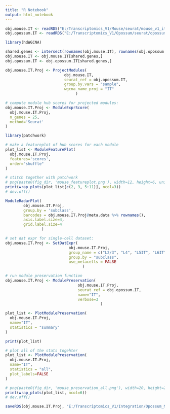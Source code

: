 ```yaml
---
title: "R Notebook"
output: html_notebook
---
```


```r

obj.mouse.IT <- readRDS("E:/Transcriptomics_V1/Mouse/seurat/mouse_v1_it_wgcna.rds")
obj.opossum.IT <- readRDS("E:/Transcriptomics_V1/Opossum/seurat/opossum_v1_it_wgcna.rds")

```


```r

library(hdWGCNA)

shared.genes <- intersect(rownames(obj.mouse.IT), rownames(obj.opossum.IT))
obj.mouse.IT <- obj.mouse.IT[shared.genes,]
obj.opossum.IT <- obj.opossum.IT[shared.genes,]

obj.mouse.IT.Proj <- ProjectModules(
                          obj.mouse.IT,
                          seurat_ref = obj.opossum.IT,
                          group.by.vars = "sample",
                          wgcna_name_proj = "IT"
                               )

```


```r

# compute module hub scores for projected modules:
obj.mouse.IT.Proj <- ModuleExprScore(
  obj.mouse.IT.Proj,
  n_genes = 25,
  method='Seurat'
)

```


```r

library(patchwork)

# make a featureplot of hub scores for each module
plot_list <- ModuleFeaturePlot(
  obj.mouse.IT.Proj,
  features='scores',
  order="shuffle"
)

# stitch together with patchwork
# png(paste0(fig_dir, 'mouse_featureplot.png'), width=12, height=6, units='in', res=400)
print(wrap_plots(plot_list[c(2, 3, 5:11)], ncol=3))
# dev.off()

```


```r

ModuleRadarPlot(
        obj.mouse.IT.Proj,
        group.by = 'subclass',
        barcodes = obj.mouse.IT.Proj@meta.data %>% rownames(),
        axis.label.size=4,
        grid.label.size=4
                )

```


```r

# set dat expr for single-cell dataset:
obj.mouse.IT.Proj <- SetDatExpr(
                            obj.mouse.IT.Proj,
                            group_name = c("L2/3", "L4", "L5IT", "L6IT"),
                            group.by = "subclass",
                            use_metacells = FALSE
                                  )

# run module preservation function
obj.mouse.IT.Proj <- ModulePreservation(
                                obj.mouse.IT.Proj,
                                seurat_ref = obj.opossum.IT,
                                name="IT",
                                verbose=3
                                          )

```


```r

plot_list <- PlotModulePreservation(
  obj.mouse.IT.Proj,
  name="IT",
  statistics = "summary"
)

print(plot_list)

```


```r

# plot all of the stats togehter
plot_list <- PlotModulePreservation(
  obj.mouse.IT.Proj,
  name="IT",
  statistics = "all",
  plot_labels=FALSE
)

# png(paste0(fig_dir, 'mouse_preservation_all.png'), width=20, height=20*(2/3), res=400, units='in')
print(wrap_plots(plot_list, ncol=6))
# dev.off()

```


```r

saveRDS(obj.mouse.IT.Proj, "E:/Transcriptomics_V1/Integration/Opossum_Mouse-P38/mouse_v1_it_proj_wgcna.rds")

```













